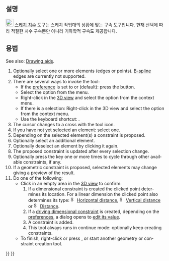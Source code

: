 <languages/>

{{Docnav
|[[Sketcher_ToggleConstruction/ko|구성선 전환]]
|[[Sketcher_ConstrainDistanceX/ko|수평거리]]
|[[Sketcher_Workbench/ko|스케치 작업대]]
|IconL=Sketcher_ToggleConstruction.svg
|IconR=Sketcher_ConstrainDistanceX.svg
|IconC=Workbench_Sketcher.svg
}}

{{GuiCommand
|Name= 스케치 치수
|MenuLocation=스케치→ 스케치 구속 → 치수
|Workbenches=[[Sketcher_Workbench/ko|스케치 작업대]]
|Shortcut={{KEY|D}}
|Version=1.0
}}

<span id="Description"></span>
==설명==

[[Image:Sketcher_Dimension.svg|24px]] [[Sketcher_Dimension/ko|스케치 치수]] 도구는 스케치 작업대의 상황에 맞는 구속 도구입니다. 현재 선택에 따라 적절한 치수 구속뿐만 아니라 기하학적 구속도 제공합니다.

<span id="Usage"></span>
==용법==

<div lang="en" dir="ltr" class="mw-content-ltr">
See also: [[Sketcher_Workbench#Drawing_aids|Drawing aids]].
</div>

<div lang="en" dir="ltr" class="mw-content-ltr">
# Optionally select one or more elements (edges or points). [[Sketcher_Workbench#Sketcher_CompCreateBSpline|B-spline]] edges are currently not supported.
# There are several ways to invoke the tool:
#* If the {{MenuCommand|Dimensioning constraints}} [[Sketcher_Preferences#General|preference]] is set to {{Value|Both}} or {{Value|Single tool}} (default): press the {{Button|[[Image:Sketcher_Dimension.svg|16px]] [[Sketcher_Dimension|Dimension]]}} button.
#* Select the {{MenuCommand|Sketch → Sketcher constraints → [[Image:Sketcher_Dimension.svg|16px]] Dimension}} option from the menu.
#* Right-click in the [[3D_view|3D view]] and select the {{MenuCommand|Dimension → [[Image:Sketcher_Dimension.svg|16px]] Dimension}} option from the context menu.
#* If there is a selection: Right-click in the 3D view and select the {{MenuCommand|[[Image:Sketcher_Dimension.svg|16px]] Dimension}} option from the context menu.
#* Use the keyboard shortcut: {{KEY|D}}.
# The cursor changes to a cross with the tool icon.
# If you have not yet selected an element: select one.
# Depending on the selected element(s) a constraint is proposed.
# Optionally select an additional element.
# Optionally deselect an element by clicking it again.
# The proposed constraint is updated after every selection change.
# Optionally press the {{KEY|M}} key one or more times to cycle through other available constraints, if any.
# If a geometric constraint is proposed, selected elements may change giving a preview of the result.
# Do one of the following:
#* Click in an empty area in the [[3D_view|3D view]] to confirm:
#*# If a dimensional constraint is created the clicked point determines its location. For a linear dimension the clicked point also determines its type: [[Image:Sketcher_ConstrainDistanceX.svg|16px]] [[Sketcher_ConstrainDistanceX|Horizontal distance]], [[Image:Sketcher_ConstrainDistanceY.svg|16px]] [[Sketcher_ConstrainDistanceY|Vertical distance]] or  [[Image:Sketcher_ConstrainDistance.svg|16px]] [[Sketcher_ConstrainDistance|Distance]].
#*# If a [[Sketcher_ToggleDrivingConstraint|driving dimensional constraint]] is created, depending on the [[Sketcher_Preferences#Display|preferences]], a dialog opens to [[Sketcher_Workbench#Edit_constraints|edit its value]].
#*# A constraint is added.
#*# This tool always runs in continue mode: optionally keep creating constraints.
#* To finish, right-click or press {{KEY|Esc}}, or start another geometry or constraint creation tool.
</div>


{{Docnav
|[[Sketcher_ToggleConstruction/ko|구성선 전환]]
|[[Sketcher_ConstrainDistanceX/ko|수평거리]]
|[[Sketcher_Workbench/ko|스케치 작업대]]
|IconL=Sketcher_ToggleConstruction.svg
|IconR=Sketcher_ConstrainDistanceX.svg
|IconC=Workbench_Sketcher.svg
}}

{{Sketcher_Tools_navi{{#translation:}}}}
{{Userdocnavi{{#translation:}}}}